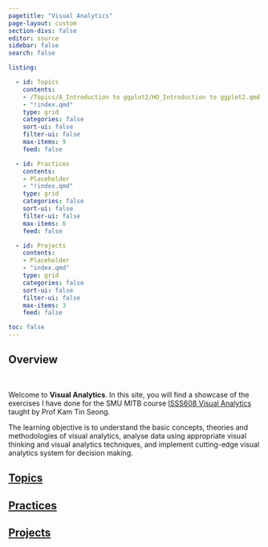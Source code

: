 ```yaml
---
pagetitle: "Visual Analytics"
page-layout: custom
section-divs: false
editor: source
sidebar: false
search: false

listing:

  - id: Topics
    contents: 
    - /Topics/A_Introduction to ggplot2/HO_Introduction to ggplot2.qmd
    - "!index.qmd"
    type: grid
    categories: false
    sort-ui: false
    filter-ui: false
    max-items: 9
    feed: false

  - id: Practices
    contents: 
    - Placeholder
    - "!index.qmd"
    type: grid
    categories: false
    sort-ui: false
    filter-ui: false
    max-items: 6
    feed: false

  - id: Projects
    contents: 
    - Placeholder
    - "index.qmd"
    type: grid
    categories: false
    sort-ui: false
    filter-ui: false
    max-items: 3
    feed: false

toc: false
---
```


## Overview

::: {.header-text} 
::: {.content-container}
::: {.header-block}
<br/>

Welcome to **Visual Analytics**. In this site, you will find a showcase of the exercises I have done for the SMU MITB course <a href="https://chockwk-visual-analytics.netlify.app/">ISSS608 Visual Analytics</a> taught by Prof Kam Tin Seong.

The learning objective is to understand the basic concepts, theories and methodologies of visual analytics, analyse data using appropriate visual thinking and visual analytics techniques, and implement cutting-edge visual analytics system for decision making.

:::
:::
:::

::: {.content-container}
::: {.listing-block}
<a href="Topics/index.qmd">

## Topics
</a> 

::: {#Topics}
:::

:::
:::

::: {.content-container}
::: {.listing-block}
<a href="Practices/index.qmd">

## Practices
</a>

::: {#Practices}
:::

:::
:::

::: {.content-container}
::: {.listing-block}
<a href="Projects/index.qmd">

## Projects 
</a>

::: {#Projects}
:::

:::
:::

::: {.footer-text}
::: {.footer-container .black-background}
::: {.footer-block}

</a>

:::
:::
:::

